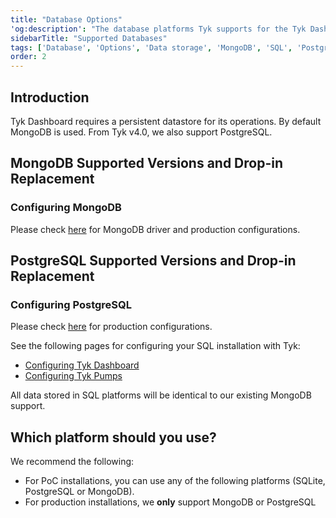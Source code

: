 ```yaml
---
title: "Database Options"
'og:description': "The database platforms Tyk supports for the Tyk Dashboard"
sidebarTitle: "Supported Databases"
tags: ['Database', 'Options', 'Data storage', 'MongoDB', 'SQL', 'PostgreSQL', 'Dashboard']
order: 2
---
```



## Introduction
Tyk Dashboard requires a persistent datastore for its operations. By default MongoDB is used. From Tyk v4.0, we also support PostgreSQL. 

## MongoDB Supported Versions and Drop-in Replacement

<MongodbVersionsInclude/>

### Configuring MongoDB

Please check [here](/planning-for-production/database-settings/mongodb.md) for MongoDB driver and production configurations.

## PostgreSQL Supported Versions and Drop-in Replacement

<SqlVersionsInclude/>

### Configuring PostgreSQL

Please check [here](/planning-for-production/database-settings/postgresql.md) for production configurations.

See the following pages for configuring your SQL installation with Tyk:

* [Configuring Tyk Dashboard](/content/planning-for-production/database-settings/postgresql.md)
* [Configuring Tyk Pumps](/content/planning-for-production/database-settings/postgresql.md)

All data stored in SQL platforms will be identical to our existing MongoDB support.

## Which platform should you use?

We recommend the following:

* For PoC installations, you can use any of the following platforms (SQLite, PostgreSQL or MongoDB).
* For production installations, we **only** support MongoDB or PostgreSQL
